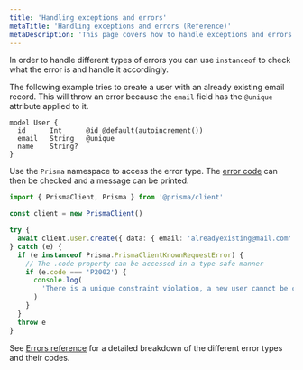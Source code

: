 ```yaml
---
title: 'Handling exceptions and errors'
metaTitle: 'Handling exceptions and errors (Reference)'
metaDescription: 'This page covers how to handle exceptions and errors'
---
```


<TopBlock>

In order to handle different types of errors you can use `instanceof` to check what the error is and handle it accordingly.

The following example tries to create a user with an already existing email record. This will throw an error because the `email` field has the `@unique` attribute applied to it.

```prisma file=schema.prisma
model User {
  id      Int      @id @default(autoincrement())
  email   String   @unique
  name    String?
}
```

Use the `Prisma` namespace to access the error type. The [error code](../../../reference/api-reference/error-reference#error-codes) can then be checked and a message can be printed.

```ts
import { PrismaClient, Prisma } from '@prisma/client'

const client = new PrismaClient()

try {
  await client.user.create({ data: { email: 'alreadyexisting@mail.com' } })
} catch (e) {
  if (e instanceof Prisma.PrismaClientKnownRequestError) {
    // The .code property can be accessed in a type-safe manner
    if (e.code === 'P2002') {
      console.log(
        'There is a unique constraint violation, a new user cannot be created with this email'
      )
    }
  }
  throw e
}
```

See [Errors reference](../../../reference/api-reference/error-reference) for a detailed breakdown of the different error types and their codes.

</TopBlock>
